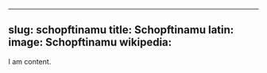 
---
slug: schopftinamu
title: Schopftinamu
latin:
image: Schopftinamu
wikipedia: 
---

I am content.
